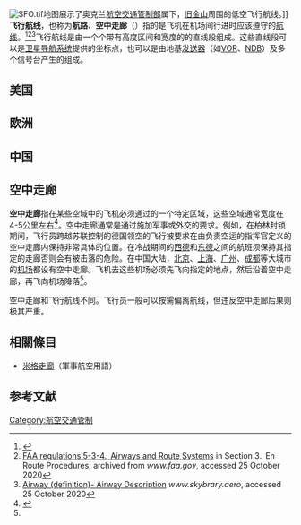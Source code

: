 [[File:SFO.tif|thumb]]地图展示了奥克兰[[航空交通管制部|航空交通管制部]]属下，[[旧金山|旧金山]]周围的低空飞行航线。]]
'''飞行航线'''，也称为'''航路'''、'''空中走廊'''（{{lang-en|Airway}}）指的是飞机在机场间行进时应该遵守的[[航线|航线]]。<ref>{{cite book|last=Gunston|first=Bill|title=The Cambridge Aerospace Dictionary Cambridge|url=https://archive.org/details/cambridgeaerospa00guns|url-access=limited|publisher=Cambridge University Press|year=2004|isbn=978-0521841405|pages=[https://archive.org/details/cambridgeaerospa00guns/page/n43 34]}}</ref><ref>[https://web.archive.org/web/20120309151642/http://www.faa.gov/air_traffic/publications/atpubs/aim/aim0503.html FAA regulations 5-3-4. Airways and Route Systems] in Section 3. En Route Procedures; archived from ''www.faa.gov'', accessed 25 October 2020</ref><ref>[http://www.skybrary.aero/index.php/Airway Airway (definition)- Airway Description] ''www.skybrary.aero'', accessed 25 October 2020</ref>飞行航线是由一个个带有高度区间和宽度的的直线段组成。这些直线段可以是[[卫星导航系统|卫星导航系统]]提供的坐标点，也可以是由地基{{tsl|en|navigational aid|助航裝置}}[[发送器|发送器]]（如[[甚高频全向信标|VOR]]、[[歸航台|NDB]]）及多个信号台产生的{{tsl|en|Intersection (aviation)|交点 (飞行)|航向交点}}组成。

== 美国 ==

== 欧洲 ==

== 中国 ==

== 空中走廊 ==
'''空中走廊'''指在某些空域中的飞机必须通过的一个特定区域，这些空域通常宽度在4-5公里左右<ref name='sina'>{{cite web | url=http://sky.news.sina.com.cn/2011-10-21/12076641.html | title=民航小知识系列49：什么是空中走廊 | accessdate=2014-03-09}}</ref>。空中走廊通常是通过施加军事或外交的要求。例如，在柏林封锁期间，飞行员跨越苏联控制的德国领空的飞行被要求在由负责空运的指挥官定义的空中走廊内保持非常具体的位置。在冷战期间的[[西德|西德]]和[[东德|东德]]之间的航班须保持其指定的走廊否则会有被击落的危险。在中国大陆，[[北京首都国际机场|北京]]、[[上海机场|上海]]、[[广州白云国际机场|广州]]、[[成都双流国际机场|成都]]等大城市的[[机场|机场]]都设有空中走廊。飞机去这些机场必须先飞向指定的地点，然后沿着空中走廊，再飞向机场降落<ref name='sina'/>。

空中走廊和飞行航线不同。飞行员一般可以按需偏离航线，但违反空中走廊后果则极其严重。

==相關條目==
*[[米格走廊|米格走廊]]（軍事航空用語）

==参考文献==
{{reflist}}

{{Authority control}}
{{Transport-stub}}
{{Aviation-stub}}

[[Category:航空交通管制|Category:航空交通管制]]